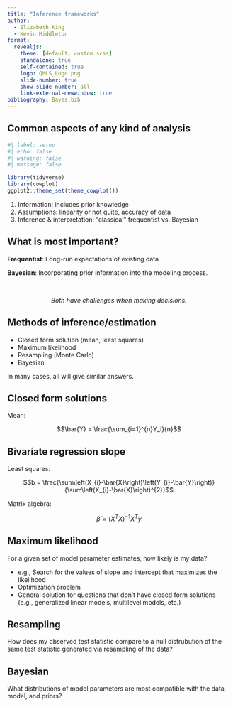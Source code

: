 ```yaml
---
title: "Inference frameworks"
author:
  - Elizabeth King
  - Kevin Middleton
format:
  revealjs:
    theme: [default, custom.scss]
    standalone: true
    self-contained: true
    logo: QMLS_Logo.png
    slide-number: true
    show-slide-number: all
    link-external-newwindow: true
bibliography: Bayes.bib
---
```


## Common aspects of any kind of analysis

```r
#| label: setup
#| echo: false
#| warning: false
#| message: false

library(tidyverse)
library(cowplot)
ggplot2::theme_set(theme_cowplot())
```

1. Information: includes prior knowledge
2. Assumptions: linearity or not quite, accuracy of data
3. Inference & interpretation: "classical" frequentist vs. Bayesian


## What is most important?

**Frequentist**: Long-run expectations of existing data

**Bayesian**: Incorporating prior information into the modeling process.

<br />

<center>
*Both have challenges when making decisions.*
</center>


## Methods of inference/estimation

- Closed form solution (mean, least squares)
- Maximum likelihood
- Resampling (Monte Carlo)
- Bayesian

In many cases, all will give similar answers.


## Closed form solutions

Mean:

$$\bar{Y} = \frac{\sum_{i=1}^{n}Y_i}{n}$$


## Bivariate regression slope

Least squares:

$$b = \frac{\sum\left(X_{i}-\bar{X}\right)\left(Y_{i}-\bar{Y}\right)}{\sum\left(X_{i}-\bar{X}\right)^{2}}$$

Matrix algebra:

$$\hat\beta=(X^TX)^{-1}X^Ty$$


## Maximum likelihood

For a given set of model parameter estimates, how likely is my data?

- e.g., Search for the values of slope and intercept that maximizes the likelihood
- Optimization problem
- General solution for questions that don't have closed form solutions (e.g., generalized linear models, multilevel models, etc.)


## Resampling

How does my observed test statistic compare to a null distrubution of the same test statistic generated via resampling of the data?


## Bayesian

What distributions of model parameters are most compatible with the data, model, and priors?

